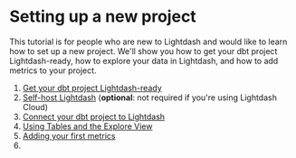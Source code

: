 # Setting up a new project

This tutorial is for people who are new to Lightdash and would like to learn how to set up a new project. We'll show you how to get your dbt project Lightdash-ready, how to explore your data in Lightdash, and how to add metrics to your project. 

1. [Get your dbt project Lightdash-ready](/get-started/setup-lightdash/lightdash-cli)
2. [Self-host Lightdash](/get-started/setup-lightdash/install-lightdash) (**optional**: not required if you're using Lightdash Cloud)
3. [Connect your dbt project to Lightdash](/get-started/setup-lightdash/connect-project)
4. [Using Tables and the Explore View](/get-started/exploring-data/using-explores.mdx)
5. [Adding your first metrics](/get-started/setup-lightdash/add-metrics.mdx)
6. 